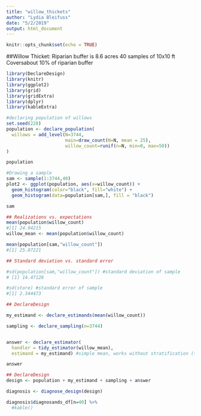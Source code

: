 ```yaml
---
title: "willow_thickets"
author: "Lydia Bleifuss"
date: "5/2/2019"
output: html_document
---
```


```r
knitr::opts_chunk$set(echo = TRUE)
```

##Willow Thicket:
Riparian buffer is 8.6 acres
40 samples of 10x10 ft 
Coversabout 10% of riparian buffer

```r
library(DeclareDesign)
library(knitr)
library(ggplot2)
library(grid)
library(gridExtra)
library(dplyr)
library(kableExtra)
```

```r
#declaring population of willows 
set.seed(228)
population <- declare_population(
  willows = add_level(N=3744,
                      main=draw_count(N=N, mean = 25),
                      willow_count=runif(n=N, min=0, max=50))
)

population
```


```r
#Drawing a sample
sam <- sample(1:3744,40)
plot2 <- ggplot(population, aes(x=willow_count)) + 
  geom_histogram(color="black", fill="white") +
  geom_histogram(data=population[sam,], fill = "black")

sam

```


```r
## Realizations vs. expectations
mean(population$willow_count)
#[1] 24.94215
willow_mean <- mean(population$willow_count)

mean(population[sam,"willow_count"])
#[1] 25.07221
```

```r
## Standard deviation vs. standard error

#sd(population[sam,"willow_count"]) #standard deviation of sample
# [1] 14.47128

#sd(store) #standard error of sample
#[1] 2.344473

```


```r

## DeclareDesign

my_estimand <- declare_estimands(mean(willow_count))

sampling <- declare_sampling(n=3744)


answer <- declare_estimator(
  handler = tidy_estimator(willow_mean),
  estimand = my_estimand) #simple mean, works without stratification (take out R==1)

answer

```



```r
## DeclareDesign
design <- population + my_estimand + sampling + answer

diagnosis <- diagnose_design(design)

diagnosis$diagnosands_df[n=40] %>%
  #kable()
```
